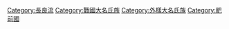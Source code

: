 [[Category:長良流|Category:長良流]]
[[Category:戰國大名氏族|Category:戰國大名氏族]]
[[Category:外樣大名氏族|Category:外樣大名氏族]]
[[Category:肥前國|Category:肥前國]]